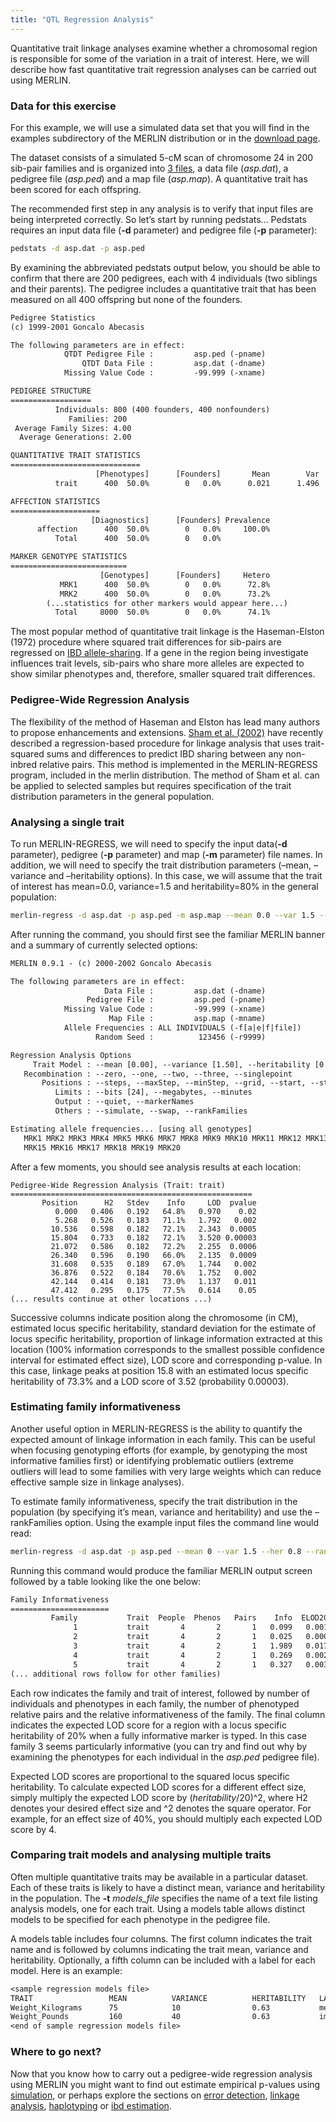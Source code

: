 ```yaml
---
title: "QTL Regression Analysis"
---
```


Quantitative trait linkage analyses examine whether a chromosomal region is responsible for some of the variation in a trait of interest. Here, we will describe how fast quantitative trait regression analyses can be carried out using MERLIN.

### Data for this exercise

For this example, we will use a simulated data set that you will find in the examples subdirectory of the MERLIN distribution or in the [download page](../download/).

The dataset consists of a simulated 5-cM scan of chromosome 24 in 200 sib-pair families and is organized into [3 files](input_files.html), a data file (*asp.dat*), a pedigree file (*asp.ped*) and a map file (*asp.map*). A quantitative trait has been scored for each offspring.

The recommended first step in any analysis is to verify that input files are being interpreted correctly. So let's start by running pedstats... Pedstats requires an input data file (**-d** parameter) and pedigree file (**-p** parameter):

```bash
pedstats -d asp.dat -p asp.ped
```

By examining the abbreviated pedstats output below, you should be able to confirm that there are 200 pedigrees, each with 4 individuals (two siblings and their parents). The pedigree includes a quantitative trait that has been measured on all 400 offspring but none of the founders.

```txt
Pedigree Statistics
(c) 1999-2001 Goncalo Abecasis

The following parameters are in effect:
            QTDT Pedigree File :         asp.ped (-pname)
                QTDT Data File :         asp.dat (-dname)
            Missing Value Code :         -99.999 (-xname)

PEDIGREE STRUCTURE
==================
          Individuals: 800 (400 founders, 400 nonfounders)
             Families: 200
 Average Family Sizes: 4.00
  Average Generations: 2.00

QUANTITATIVE TRAIT STATISTICS
=============================
                   [Phenotypes]      [Founders]       Mean        Var
          trait      400  50.0%        0   0.0%      0.021      1.496

AFFECTION STATISTICS
====================
                  [Diagnostics]      [Founders] Prevalence
      affection      400  50.0%        0   0.0%     100.0%
          Total      400  50.0%        0   0.0%

MARKER GENOTYPE STATISTICS
==========================
                    [Genotypes]      [Founders]     Hetero
           MRK1      400  50.0%        0   0.0%      72.8%
           MRK2      400  50.0%        0   0.0%      73.2%
        (...statistics for other markers would appear here...)
          Total     8000  50.0%        0   0.0%      74.1%
```

The most popular method of quantitative trait linkage is the Haseman-Elston (1972) procedure where squared trait differences for sib-pairs are regressed on [IBD allele-sharing](ibd.html). If a gene in the region being investigate influences trait levels, sib-pairs who share more alleles are expected to show similar phenotypes and, therefore, smaller squared trait differences.

### Pedigree-Wide Regression Analysis

The flexibility of the method of Haseman and Elston has lead many authors to propose enhancements and extensions. [Sham et al. (2002)](../../publications/12111667.html) have recently described a regression-based procedure for linkage analysis that uses trait-squared sums and differences to predict IBD sharing between any non-inbred relative pairs. This method is implemented in the MERLIN-REGRESS program, included in the merlin distribution. The method of Sham et al. can be applied to selected samples but requires specification of the trait distribution parameters in the general population.

### Analysing a single trait

To run MERLIN-REGRESS, we will need to specify the input data(**-d** parameter), pedigree (**-p** parameter) and map (**-m** parameter) file names. In addition, we will need to specify the trait distribution parameters (--mean, --variance and --heritability options). In this case, we will assume that the trait of interest has mean=0.0, variance=1.5 and heritability=80% in the general population:

```bash
merlin-regress -d asp.dat -p asp.ped -m asp.map --mean 0.0 --var 1.5 --her 0.8
```

After running the command, you should first see the familiar MERLIN banner and a summary of currently selected options:

```txt
MERLIN 0.9.1 - (c) 2000-2002 Goncalo Abecasis

The following parameters are in effect:
                     Data File :         asp.dat (-dname)
                 Pedigree File :         asp.ped (-pname)
            Missing Value Code :         -99.999 (-xname)
                      Map File :         asp.map (-mname)
            Allele Frequencies : ALL INDIVIDUALS (-f[a|e|f|file])
                   Random Seed :          123456 (-r9999)

Regression Analysis Options
     Trait Model : --mean [0.00], --variance [1.50], --heritability [0.80]
   Recombination : --zero, --one, --two, --three, --singlepoint
       Positions : --steps, --maxStep, --minStep, --grid, --start, --stop
          Limits : --bits [24], --megabytes, --minutes
          Output : --quiet, --markerNames
          Others : --simulate, --swap, --rankFamilies

Estimating allele frequencies... [using all genotypes]
   MRK1 MRK2 MRK3 MRK4 MRK5 MRK6 MRK7 MRK8 MRK9 MRK10 MRK11 MRK12 MRK13 MRK14
   MRK15 MRK16 MRK17 MRK18 MRK19 MRK20
```

After a few moments, you should see analysis results at each location:

```
Pedigree-Wide Regression Analysis (Trait: trait)
======================================================
       Position      H2   Stdev    Info     LOD  pvalue
          0.000   0.406   0.192   64.8%   0.970    0.02
          5.268   0.526   0.183   71.1%   1.792   0.002
         10.536   0.598   0.182   72.1%   2.343  0.0005
         15.804   0.733   0.182   72.1%   3.520 0.00003
         21.072   0.586   0.182   72.2%   2.255  0.0006
         26.340   0.596   0.190   66.0%   2.135  0.0009
         31.608   0.535   0.189   67.0%   1.744   0.002
         36.876   0.522   0.184   70.6%   1.752   0.002
         42.144   0.414   0.181   73.0%   1.137   0.011
         47.412   0.295   0.175   77.5%   0.614    0.05
(... results continue at other locations ...)
```

Successive columns indicate position along the chromosome (in CM), estimated locus specific heritability, standard deviation for the estimate of locus specific heritability, proportion of linkage information extracted at this location (100% information corresponds to the smallest possible confidence interval for estimated effect size), LOD score and corresponding p-value. In this case, linkage peaks at position 15.8 with an estimated locus specific heritability of 73.3% and a LOD score of 3.52 (probability 0.00003).

### Estimating family informativeness

Another useful option in MERLIN-REGRESS is the ability to quantify the expected amount of linkage information in each family. This can be useful when focusing genotyping efforts (for example, by genotyping the most informative families first) or identifying problematic outliers (extreme outliers will lead to some families with very large weights which can reduce effective sample size in linkage analyses).

To estimate family informativeness, specify the trait distribution in the population (by specifying it's mean, variance and heritability) and use the --rankFamilies option. Using the example input files the command line would read:

```bash
merlin-regress -d asp.dat -p asp.ped --mean 0 --var 1.5 --her 0.8 --rank
```

Running this command would produce the familiar MERLIN output screen followed by a table looking like the one below:

```txt
Family Informativeness
======================
         Family           Trait  People  Phenos   Pairs    Info  ELOD20
              1           trait       4       2       1   0.099   0.001
              2           trait       4       2       1   0.025   0.000
              3           trait       4       2       1   1.989   0.017
              4           trait       4       2       1   0.269   0.002
              5           trait       4       2       1   0.327   0.003
(... additional rows follow for other families)
```

Each row indicates the family and trait of interest, followed by number of individuals and phenotypes in each family, the number of phenotyped relative pairs and the relative informativeness of the family. The final column indicates the expected LOD score for a region with a locus specific heritability of 20% when a fully informative marker is typed. In this case family 3 seems particularly informative (you can try and find out why by examining the phenotypes for each individual in the *asp.ped* pedigree file).

Expected LOD scores are proportional to the squared locus specific heritability. To calculate expected LOD scores for a different effect size, simply multiply the expected LOD score by (*heritability*/20)^2, where H2 denotes your desired effect size and ^2 denotes the square operator. For example, for an effect size of 40%, you should multiply each expected LOD score by 4.

### Comparing trait models and analysing multiple traits

Often multiple quantitative traits may be available in a particular dataset. Each of these traits is likely to have a distinct mean, variance and heritability in the population. The **-t** *models_file* specifies the name of a text file listing analysis models, one for each trait. Using a models table allows distinct models to be specified for each phenotype in the pedigree file.

A models table includes four columns. The first column indicates the trait name and is followed by columns indicating the trait mean, variance and heritability. Optionally, a fifth column can be included with a label for each model. Here is an example:

```txt
<sample regression models file>
TRAIT                 MEAN          VARIANCE          HERITABILITY   LABEL
Weight_Kilograms      75            10                0.63           metric_analysis
Weight_Pounds         160           40                0.63           imperial_analysis
<end of sample regression models file>
```

### Where to go next?

Now that you know how to carry out a pedigree-wide regression analysis using MERLIN you might want to find out estimate empirical p-values using [simulation](simulation.html), or perhaps explore the sections on [error detection](error.html), [linkage analysis](linkage.html), [haplotyping](haplotyping.html) or [ibd estimation](ibd.html).
